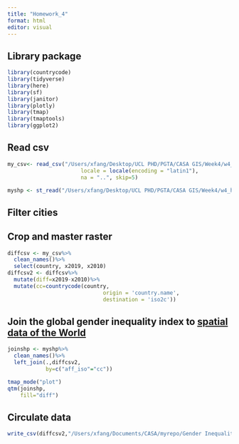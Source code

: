 ```yaml
---
title: "Homework_4"
format: html
editor: visual
---
```


## Library package

```r
library(countrycode)
library(tidyverse)
library(here)
library(sf)
library(janitor)
library(plotly)
library(tmap)
library(tmaptools)
library(ggplot2)
```

## Read csv

```r
my_csv<- read_csv("/Users/xfang/Desktop/UCL PHD/PGTA/CASA GIS/Week4/w4_hw_try-master/Gender Inequality Index (GII).csv",
                       locale = locale(encoding = "latin1"),
                       na = "..", skip=5)

myshp <- st_read("/Users/xfang/Desktop/UCL PHD/PGTA/CASA GIS/Week4/w4_hw_try-master/World_Countries_(Generalized)/World_Countries__Generalized_.shp")
```

## Filter cities

## Crop and master raster

```r
diffcsv <- my_csv%>%
  clean_names()%>%
  select(country, x2019, x2010)
diffcsv2 <- diffcsv%>%
  mutate(diff=x2019-x2010)%>%
  mutate(cc=countrycode(country, 
                              origin = 'country.name', 
                              destination = 'iso2c'))
```

## Join the global gender inequality index to [spatial data of the World](https://hub.arcgis.com/datasets/2b93b06dc0dc4e809d3c8db5cb96ba69_0/explore?location=-2.688200%2C0.000000%2C1.41)

```r
joinshp <- myshp%>%
  clean_names()%>%
  left_join(.,diffcsv2,
            by=c("aff_iso"="cc"))
```

```r
tmap_mode("plot")
qtm(joinshp,
    fill="diff")
```

## Circulate data

```r
write_csv(diffcsv2,"/Users/xfang/Documents/CASA/myrepo/Gender Inequality Index_differences_2010_2019.csv")
```
